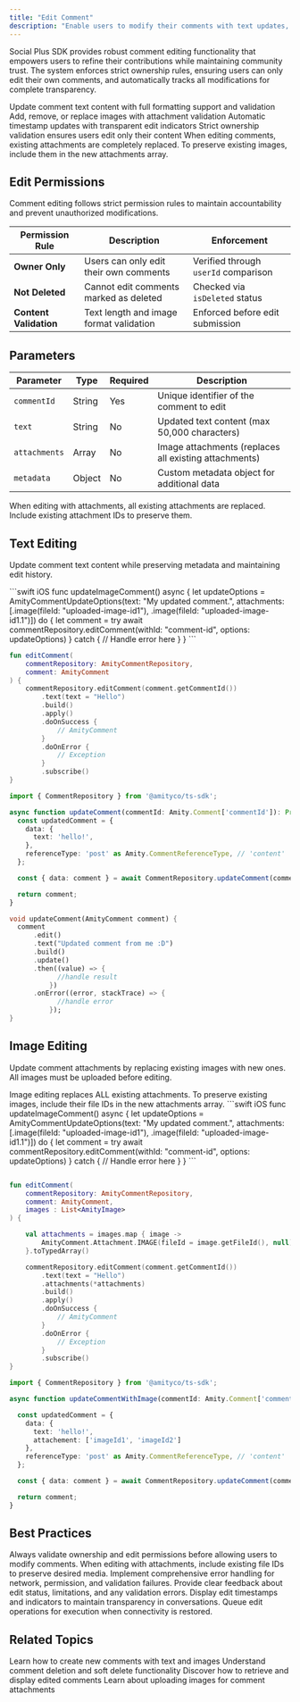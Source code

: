 ```yaml
---
title: "Edit Comment"
description: "Enable users to modify their comments with text updates, image management, and edit tracking for accountability"
---
```


Social Plus SDK provides robust comment editing functionality that empowers users to refine their contributions while maintaining community trust. The system enforces strict ownership rules, ensuring users can only edit their own comments, and automatically tracks all modifications for complete transparency.

<CardGroup cols={2}>
  <Card title="Text Editing" icon="pen">
    Update comment text content with full formatting support and validation
  </Card>
  <Card title="Image Management" icon="image">
    Add, remove, or replace images with attachment validation
  </Card>
  <Card title="Edit Tracking" icon="clock">
    Automatic timestamp updates with transparent edit indicators
  </Card>
  <Card title="Permission Control" icon="shield">
    Strict ownership validation ensures users edit only their content
  </Card>
</CardGroup>

<Warning>
When editing comments, existing attachments are completely replaced. To preserve existing images, include them in the new attachments array.
</Warning>

## Edit Permissions

Comment editing follows strict permission rules to maintain accountability and prevent unauthorized modifications.

| Permission Rule | Description | Enforcement |
|----------------|-------------|-------------|
| **Owner Only** | Users can only edit their own comments | Verified through `userId` comparison |
| **Not Deleted** | Cannot edit comments marked as deleted | Checked via `isDeleted` status |
| **Content Validation** | Text length and image format validation | Enforced before edit submission |

## Parameters

| Parameter | Type | Required | Description |
|-----------|------|----------|-------------|
| `commentId` | String | Yes | Unique identifier of the comment to edit |
| `text` | String | No | Updated text content (max 50,000 characters) |
| `attachments` | Array | No | Image attachments (replaces all existing attachments) |
| `metadata` | Object | No | Custom metadata object for additional data |

<Note>
When editing with attachments, all existing attachments are replaced. Include existing attachment IDs to preserve them.
</Note>

## Text Editing

Update comment text content while preserving metadata and maintaining edit history.

<CodeGroup>
```swift iOS
func updateImageComment() async {
    let updateOptions = AmityCommentUpdateOptions(text: "My updated comment.", attachments: [.image(fileId: "uploaded-image-id1"), .image(fileId: "uploaded-image-id1.1")])
    do {
        let comment = try await commentRepository.editComment(withId: "comment-id", options: updateOptions)
    } catch {
        // Handle error here
    }
}
```

```kotlin Android
fun editComment(
    commentRepository: AmityCommentRepository,
    comment: AmityComment
) {
    commentRepository.editComment(comment.getCommentId())
        .text(text = "Hello")
        .build()
        .apply()
        .doOnSuccess {
            // AmityComment
        }
        .doOnError {
            // Exception
        }
        .subscribe()
}
```

```typescript TypeScript
import { CommentRepository } from '@amityco/ts-sdk';

async function updateComment(commentId: Amity.Comment['commentId']): Promise<Amity.Comment> {
  const updatedComment = {
    data: {
      text: 'hello!',
    },
    referenceType: 'post' as Amity.CommentReferenceType, // 'content' | 'post' | 'story'
  };

  const { data: comment } = await CommentRepository.updateComment(commentId, updatedComment);

  return comment;
}
```

```dart Flutter
void updateComment(AmityComment comment) {
  comment
      .edit()
      .text("Updated comment from me :D")
      .build()
      .update()
      .then((value) => {
            //handle result
          })
      .onError((error, stackTrace) => {
            //handle error
          });
}
```
</CodeGroup>

## Image Editing

Update comment attachments by replacing existing images with new ones. All images must be uploaded before editing.

<Warning>
Image editing replaces ALL existing attachments. To preserve existing images, include their file IDs in the new attachments array.
</Warning>

<CodeGroup>
```swift iOS
func updateImageComment() async {
    let updateOptions = AmityCommentUpdateOptions(text: "My updated comment.", attachments: [.image(fileId: "uploaded-image-id1"), .image(fileId: "uploaded-image-id1.1")])
    do {
        let comment = try await commentRepository.editComment(withId: "comment-id", options: updateOptions)
    } catch {
        // Handle error here
    }
}
```

```kotlin Android

fun editComment(
    commentRepository: AmityCommentRepository,
    comment: AmityComment,
    images : List<AmityImage>
) {

    val attachments = images.map { image ->
        AmityComment.Attachment.IMAGE(fileId = image.getFileId(), null)
    }.toTypedArray()

    commentRepository.editComment(comment.getCommentId())
        .text(text = "Hello")
        .attachments(*attachments)
        .build()
        .apply()
        .doOnSuccess {
            // AmityComment
        }
        .doOnError {
            // Exception
        }
        .subscribe()
}
```

```typescript TypeScript
import { CommentRepository } from '@amityco/ts-sdk';

async function updateCommentWithImage(commentId: Amity.Comment['commentId']): Promise<Amity.Comment> {

  const updatedComment = {
    data: {
      text: 'hello!',
      attachement: ['imageId1', 'imageId2']
    },
    referenceType: 'post' as Amity.CommentReferenceType, // 'content' | 'post' | 'story'
  };

  const { data: comment } = await CommentRepository.updateComment(commentId, updatedComment);

  return comment;
}
```

</CodeGroup>

## Best Practices

<CardGroup cols={2}>
  <Card title="Permission Validation" icon="shield-check">
    Always validate ownership and edit permissions before allowing users to modify comments.
  </Card>
  
  <Card title="Content Preservation" icon="box-archive">
    When editing with attachments, include existing file IDs to preserve desired media.
  </Card>
  
  <Card title="Error Handling" icon="triangle-exclamation">
    Implement comprehensive error handling for network, permission, and validation failures.
  </Card>
  
  <Card title="User Feedback" icon="comment-dots">
    Provide clear feedback about edit status, limitations, and any validation errors.
  </Card>
  
  <Card title="Edit Indicators" icon="clock">
    Display edit timestamps and indicators to maintain transparency in conversations.
  </Card>
  
  <Card title="Offline Support" icon="wifi">
    Queue edit operations for execution when connectivity is restored.
  </Card>
</CardGroup>

## Related Topics

<CardGroup cols={2}>
  <Card title="Create Comment" href="../creation/create-comment" icon="plus">
    Learn how to create new comments with text and images
  </Card>
  <Card title="Delete Comment" href="./delete-comment" icon="trash">
    Understand comment deletion and soft delete functionality
  </Card>
  <Card title="Query Comments" href="../retrieval/query-comments" icon="magnifying-glass">
    Discover how to retrieve and display edited comments
  </Card>
  <Card title="File Upload" href="../../../core-concepts/content-handling/file-upload" icon="upload">
    Learn about uploading images for comment attachments
  </Card>
</CardGroup>

